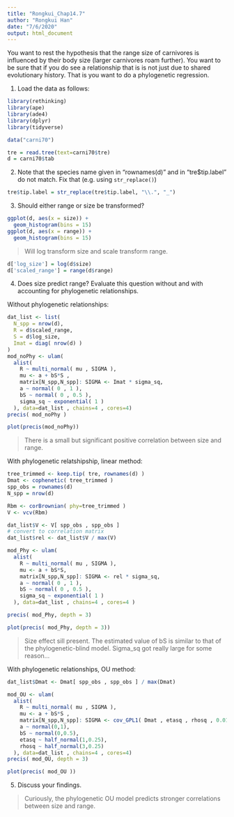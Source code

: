 ```yaml
---
title: "Rongkui_Chap14.7"
author: "Rongkui Han"
date: "7/6/2020"
output: html_document
---
```


You want to rest the hypothesis that the range size of carnivores is influenced by their body size (larger carnivores roam further).  You want to be sure that if you do see a relationship that is is not just due to shared evolutionary history.  That is you want to do a phylogenetic regression.    

1) Load the data as follows:    

```r
library(rethinking)
library(ape)
library(ade4)
library(dplyr)
library(tidyverse)
```

```r
data("carni70")
```

```r
tre = read.tree(text=carni70$tre)
d = carni70$tab
```

2) Note that the species name given in "rownames(d)" and in "tre$tip.label" do not match.  Fix that (e.g. using `str_replace()`)    
```r
tre$tip.label = str_replace(tre$tip.label, "\\.", "_")
```

3) Should either range or size be transformed?  
```r
ggplot(d, aes(x = size)) +
  geom_histogram(bins = 15)
ggplot(d, aes(x = range)) +
  geom_histogram(bins = 15)
```

> Will log transform size and scale transform range. 

```r
d['log_size'] = log(d$size)
d['scaled_range'] = range(d$range)
```

4) Does size predict range?  Evaluate this question without and with accounting for phylogenetic relationships.    

Without phylogenetic relationships:
```r
dat_list <- list( 
  N_spp = nrow(d),
  R = d$scaled_range,
  S = d$log_size,
  Imat = diag( nrow(d) )
)
mod_noPhy <- ulam(
  alist(
    R ~ multi_normal( mu , SIGMA ),
    mu <- a + bS*S ,
    matrix[N_spp,N_spp]: SIGMA <- Imat * sigma_sq,
    a ~ normal( 0 , 1 ),
    bS ~ normal( 0 , 0.5 ),
    sigma_sq ~ exponential( 1 )
  ), data=dat_list , chains=4 , cores=4)
precis( mod_noPhy )
```
```r
plot(precis(mod_noPhy))
```

> There is a small but significant positive correlation between size and range. 

With phylogenetic relatshipship, linear method:
```r
tree_trimmed <- keep.tip( tre, rownames(d) )
Dmat <- cophenetic( tree_trimmed )
spp_obs = rownames(d)
N_spp = nrow(d)

Rbm <- corBrownian( phy=tree_trimmed )
V <- vcv(Rbm)

dat_list$V <- V[ spp_obs , spp_obs ]
# convert to correlation matrix
dat_list$rel <- dat_list$V / max(V)

mod_Phy <- ulam(
  alist(
    R ~ multi_normal( mu , SIGMA ),
    mu <- a + bS*S,
    matrix[N_spp,N_spp]: SIGMA <- rel * sigma_sq,
    a ~ normal( 0 , 1 ),
    bS ~ normal( 0 , 0.5 ),
    sigma_sq ~ exponential( 1 )
  ), data=dat_list , chains=4 , cores=4 )

precis( mod_Phy, depth = 3)

```

```r
plot(precis( mod_Phy, depth = 3))
```

> Size effect sill present. The estimated value of bS is similar to that of the phylogenetic-blind model. Sigma_sq got really large for some reason... 

With phylogenetic relationships, OU method:
```r
dat_list$Dmat <- Dmat[ spp_obs , spp_obs ] / max(Dmat)

mod_OU <- ulam(
  alist(
    R ~ multi_normal( mu , SIGMA ),
    mu <- a + bS*S ,
    matrix[N_spp,N_spp]: SIGMA <- cov_GPL1( Dmat , etasq , rhosq , 0.01 ),
    a ~ normal(0,1),
    bS ~ normal(0,0.5),
    etasq ~ half_normal(1,0.25),
    rhosq ~ half_normal(3,0.25)
  ), data=dat_list , chains=4 , cores=4)
precis( mod_OU, depth = 3)
```

```r
plot(precis( mod_OU ))
```


5) Discuss your findings.      

> Curiously, the phylogenetic OU model predicts stronger correlations between size and range. 
